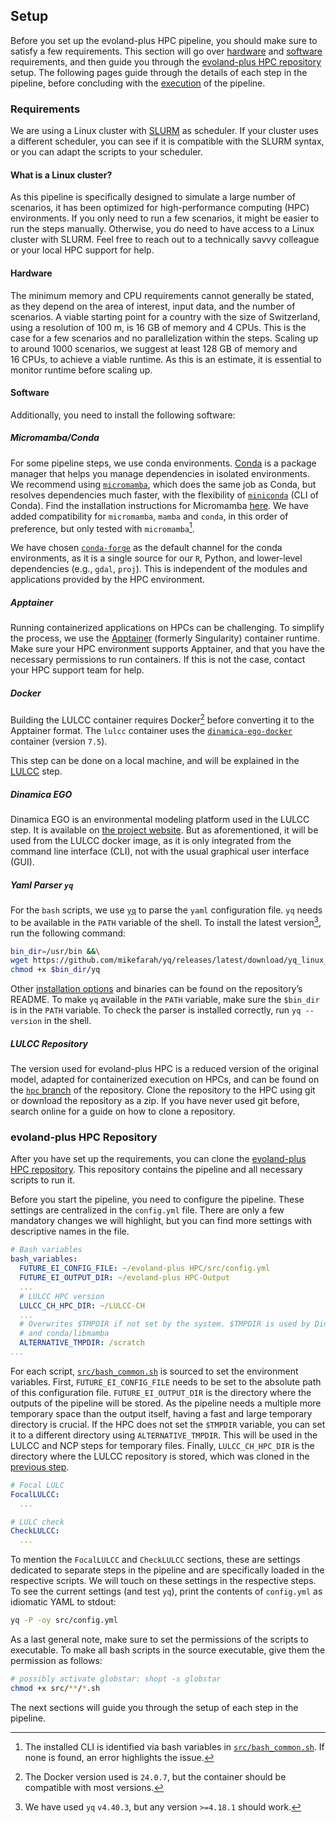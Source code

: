 ## Setup

Before you set up the evoland-plus HPC pipeline, you should make sure to satisfy
a few requirements.
This section will go over [hardware](#hardware) and [software](#software)
requirements, and then guide you through
the [evoland-plus HPC repository](#future-ei-repository) setup.
The following pages guide through the details of each step in the pipeline,
before concluding with the [execution](running.html) of the pipeline.


### Requirements

We are using a Linux cluster
with [SLURM](https://slurm.schedmd.com/overview.html) as scheduler.
If your cluster uses a different scheduler, you can see if it is compatible
with the SLURM syntax, or you can adapt the scripts to your scheduler.

::: {#cau-linux-cluster .callout-note}
#### What is a Linux cluster?
As this pipeline is specifically designed to simulate a large number of
scenarios,
it has been optimized for high-performance computing (HPC) environments.
If you only need to run a few scenarios, it might be easier to run the
steps manually.
Otherwise, you do need to have access to a Linux cluster with SLURM.
Feel free to reach out to a technically savvy colleague or your local HPC
support for help.
:::

#### Hardware
The minimum memory and CPU requirements cannot generally be stated, as they
depend on the area of interest, input data, and the number of scenarios.
A viable starting point for a country with the size of Switzerland, using a
resolution of 100 m, is 16 GB of memory and 4 CPUs.
This is the case for a few scenarios and no parallelization within the steps.
Scaling up to around 1000 scenarios, we suggest at least 128 GB of memory
and 16 CPUs, to achieve a viable runtime.
As this is an estimate, it is essential to monitor runtime before scaling up.


#### Software


Additionally, you need to install the following software:

##### Micromamba/Conda

For some pipeline steps, we use conda environments.
[Conda](https://docs.conda.io/projects/conda/en/stable/) is a package manager
that helps you manage dependencies in isolated environments.
We recommend using [`micromamba`](https://mamba.readthedocs.io/en/latest/),
which does the same job as Conda, but resolves dependencies much faster,
with the flexibility of
[`miniconda`](https://docs.conda.io/en/latest/miniconda.html) (CLI of Conda).
Find the installation instructions for Micromamba
[here](https://mamba.readthedocs.io/en/latest/installation/micromamba-installation.html).
We have added compatibility for `micromamba`, `mamba` and `conda`,
in this order of preference, but only tested with `micromamba`[^conda].

[^conda]: The installed CLI is identified via bash variables in
    [`src/bash_common.sh`](https://github.com/ethzplus/evoland-plus-HPC/tree/main/src/bash_common.sh).
    If none is found, an error highlights the issue.

We have chosen [`conda-forge`](https://conda-forge.org/) as the default
channel for the conda environments,
as it is a single source for our `R`, Python, and lower-level dependencies
(e.g., `gdal`, `proj`).
This is independent of the modules and applications provided by the
HPC environment.

##### Apptainer

Running containerized applications on HPCs can be challenging.
To simplify the process, we use the [Apptainer](https://apptainer.org/)
(formerly Singularity) container runtime.
Make sure your HPC environment supports Apptainer, and that you have the
necessary permissions to run containers.
If this is not the case, contact your HPC support team for help.

##### Docker

Building the LULCC container requires Docker[^docker-version]
before converting it to the Apptainer format.
The `lulcc` container uses
the [`dinamica-ego-docker`](https://github.com/cbueth/dinamica-ego-docker/)
container (version `7.5`).

This step can be done on a local machine, and will be explained in the
[LULCC](10_LULCC.html) step.

[^docker-version]: The Docker version used is `24.0.7`, but the container
    should be compatible with most versions.

##### Dinamica EGO

Dinamica EGO is an environmental modeling platform used in the LULCC step.
It is available on [the project website](https://dinamicaego.com/).
But as aforementioned, it will be used from the LULCC docker image,
as it is only integrated from the command line interface (CLI),
not with the usual graphical user interface (GUI).

##### Yaml Parser `yq`

For the `bash` scripts, we use [`yq`](https://mikefarah.gitbook.io/yq/) to parse
the `yaml` configuration file.
`yq` needs to be available in the `PATH` variable of the shell.
To install the latest version[^yq-version], run the following command:
```bash
bin_dir=/usr/bin &&\
wget https://github.com/mikefarah/yq/releases/latest/download/yq_linux_amd64 -O $bin_dir/yq
chmod +x $bin_dir/yq
```
Other [installation options](https://github.com/mikefarah/yq/#install)
and binaries can be found on the repository's README.
To make `yq` available in the `PATH` variable, make sure the `$bin_dir` is
in the `PATH` variable.
To check the parser is installed correctly, run `yq --version` in the shell.

[^yq-version]: We have used `yq` `v4.40.3`, but any version `>=4.18.1`
    should work.

##### LULCC Repository {#lulcc-repository}

The version used for evoland-plus HPC is a reduced version of the original model,
adapted for containerized execution on HPCs,
and can be found on
the [`hpc` branch](https://github.com/blenback/LULCC-CH/tree/hpc)
of the repository.
Clone the repository to the HPC using git or download the repository as a zip.
If you have never used git before, search online for a guide on how to clone a
repository.


### evoland-plus HPC Repository

After you have set up the requirements, you can clone
the [evoland-plus HPC repository](https://github.com/ethzplus/evoland-plus-HPC).
This repository contains the pipeline and all necessary scripts to run it.

Before you start the pipeline, you need to configure the pipeline.
These settings are centralized in the `config.yml` file.
There are only a few mandatory changes we will highlight,
but you can find more settings with descriptive names in the file.

```.yaml
# Bash variables
bash_variables:
  FUTURE_EI_CONFIG_FILE: ~/evoland-plus HPC/src/config.yml
  FUTURE_EI_OUTPUT_DIR: ~/evoland-plus HPC-Output
  ...
  # LULCC HPC version
  LULCC_CH_HPC_DIR: ~/LULCC-CH
  ...
  # Overwrites $TMPDIR if not set by the system. $TMPDIR is used by Dinamica EGO.
  # and conda/libmamba
  ALTERNATIVE_TMPDIR: /scratch
...
```

For each script, [`src/bash_common.sh`](https://github.com/ethzplus/evoland-plus-HPC/tree/main/src/bash_common.sh)
is sourced to set the environment variables.
First, `FUTURE_EI_CONFIG_FILE` needs to be set to the absolute
path of this configuration file.
`FUTURE_EI_OUTPUT_DIR` is the directory where the outputs of the pipeline will
be stored.
As the pipeline needs a multiple more temporary space than the output itself,
having a fast and large temporary directory is crucial.
If the HPC does not set the `$TMPDIR` variable, you can set it to a
different directory using `ALTERNATIVE_TMPDIR`.
This will be used in the LULCC and NCP steps for temporary files.
Finally, `LULCC_CH_HPC_DIR` is the directory where the LULCC repository is
stored,
which was cloned in the [previous step](#lulcc-repository).



```.yaml
# Focal LULC
FocalLULCC:
  ...

# LULC check
CheckLULCC:
  ...
```

To mention the `FocalLULCC` and `CheckLULCC` sections,
these are settings dedicated to separate steps in the pipeline and are
specifically loaded in the respective scripts.
We will touch on these settings in the respective steps.
To see the current settings (and test `yq`),
print the contents of `config.yml` as idiomatic YAML to stdout:
```bash
yq -P -oy src/config.yml
```

As a last general note, make sure to set the permissions of the scripts to
executable.
To make all bash scripts in the source executable, give them the permission as
follows:
```bash
# possibly activate globstar: shopt -s globstar
chmod +x src/**/*.sh
```

The next sections will guide you through the setup of each step in the pipeline.
